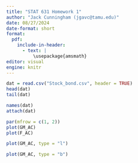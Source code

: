 ```yaml
---
title: "STAT 631 Homework 1"
author: "Jack Cunningham (jgavc@tamu.edu)"
date: 08/27/2024
date-format: short
format:
  pdf:
    include-in-header:
      - text: |
          \usepackage{amsmath}
editor: visual
engine: knitr
---
```


```r
dat = read.csv("Stock_bond.csv", header = TRUE)
head(dat)
tail(dat)
```

```r
names(dat)
attach(dat)
```

```r
par(mfrow = c(1, 2))
plot(GM_AC)
plot(F_AC)
```

```r
plot(GM_AC, type = "l")
```

```r
plot(GM_AC, type = "b")
```
